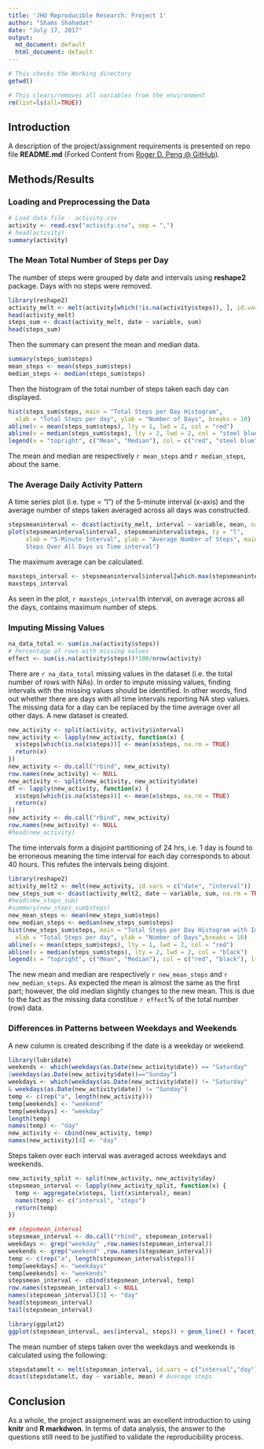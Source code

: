---
title: 'JHU Reproducible Research: Project 1'
author: "Shams Shahadat"
date: "July 17, 2017"
output:
  md_document: default
  html_document: default
---

```{r dir, echo=FALSE, results='hide'}
# This checks the Working directory
getwd()
```

```{r clear_variables,echo=FALSE, results='hide'}
# This clears/removes all variables from the environment
rm(list=ls(all=TRUE))
```

## Introduction

A description of the project/assignment requirements is presented on repo file **README.md** (Forked Content from [Roger D. Peng @ GitHub](https://github.com/rdpeng)).

## Methods/Results

### Loading and Preprocessing the Data

```{r load_data,echo=TRUE, results='hide'}
# Load data file - activity.csv
activity <- read.csv("activity.csv", sep = ",")
# head(activity)
summary(activity)
```

### The Mean Total Number of Steps per Day

The number of steps were grouped by date and intervals using **reshape2** package. Days with no steps were removed.

```{r mean_steps_per_day,echo=TRUE, results='hide'}
library(reshape2)
activity_melt <- melt(activity[which(!is.na(activity$steps)), ], id.vars = c("date", "interval"))
head(activity_melt)
steps_sum <- dcast(activity_melt, date ~ variable, sum)
head(steps_sum)
```
Then the summary can present the mean and median data.

```{r mean, echo=TRUE, results='hide'}
summary(steps_sum$steps)
mean_steps <- mean(steps_sum$steps)
median_steps <- median(steps_sum$steps)
```

Then the histogram of the total number of steps taken each day can displayed.

```{r total_steps_histogram,echo=TRUE,results='asis'}
hist(steps_sum$steps, main = "Total Steps per Day Histogram",
  xlab = "Total Steps per day", ylab = "Number of Days", breaks = 10)
abline(v = mean(steps_sum$steps), lty = 1, lwd = 2, col = "red")
abline(v = median(steps_sum$steps), lty = 2, lwd = 2, col = "steel blue")
legend(x = "topright", c("Mean", "Median"), col = c("red", "steel blue"),lty = c(1, 2), lwd = c(2, 2))
```

The mean and median are respectively `r mean_steps` and `r median_steps`, about the same.

### The Average Daily Activity Pattern

A time series plot (i.e. type = "l") of the 5-minute interval (x-axis) and the average number of steps taken averaged across all days was constructed.

```{r mean_interval,echo=TRUE,results='asis'} 
stepsmeaninterval <- dcast(activity_melt, interval ~ variable, mean, na.rm = TRUE)
plot(stepsmeaninterval$interval, stepsmeaninterval$steps, ty = "l", 
     xlab = "5-Minute Interval", ylab = "Average Number of Steps", main = "Average Number of 
     Steps Over All Days vs Time interval")
```

The maximum average can be calculated.

```{r moststeps_interval,echo=TRUE,results='hide'}
maxsteps_interval <- stepsmeaninterval$interval[which.max(stepsmeaninterval$steps)]
maxsteps_interval
```
As seen in the plot, `r maxsteps_interval`th interval, on average across all the days, contains maximum number of steps.

### Imputing Missing Values

```{r ns_data_effect,echo=TRUE,results='hide'}
na_data_total <- sum(is.na(activity$steps))
# Percentage of rows with missing values
effect <- sum(is.na(activity$steps))*100/nrow(activity) 
```
There are `r na_data_total` missing values in the dataset (i.e. the total number of rows with NAs). In order to impute missing values, finding intervals with the missing values should be identified. In other words, find out whether there are days with all time intervals reporting NA step values. The missing data for a day can be replaced by the time average over all other days. A new dataset is created.

```{r new_activity,echo=TRUE,results='asis'}
new_activity <- split(activity, activity$interval)
new_activity <- lapply(new_activity, function(x) {
  x$steps[which(is.na(x$steps))] <- mean(x$steps, na.rm = TRUE)
  return(x)
})
new_activity <- do.call("rbind", new_activity)
row.names(new_activity) <- NULL
new_activity <- split(new_activity, new_activity$date)
df <- lapply(new_activity, function(x) {
  x$steps[which(is.na(x$steps))] <- mean(x$steps, na.rm = TRUE)
  return(x)
})
new_activity <- do.call("rbind", new_activity)
row.names(new_activity) <- NULL
#head(new_activity)
```
The time intervals form a disjoint partitioning of 24 hrs, i.e. 1 day is found to be erroneous meaning the time interval for each day corresponds to about 40 hours. This refutes the intervals being disjoint.

```{r new_activity_histogram,echo=TRUE,results='asis'} 
library(reshape2)
activity_melt2 <- melt(new_activity, id.vars = c("date", "interval"))
new_steps_sum <- dcast(activity_melt2, date ~ variable, sum, na.rm = TRUE)
#head(new_steps_sum)
#summary(new_steps_sum$steps)
new_mean_steps <- mean(new_steps_sum$steps)
new_median_steps <- median(new_steps_sum$steps)
hist(new_steps_sum$steps, main = "Total Steps per Day Histogram with Imputed Missing Data", 
  xlab = "Total Steps per day", ylab = "Number of Days",breaks = 10)
abline(v = mean(steps_sum$steps), lty = 1, lwd = 2, col = "red")
abline(v = median(steps_sum$steps), lty = 2, lwd = 2, col = "black")
legend(x = "topright", c("Mean", "Median"), col = c("red", "black"), lty = c(2, 1), lwd = c(2, 2))
```

The new mean and median are respectively `r new_mean_steps` and `r new_median_steps`. As expected the mean is almost the same as the first part; however, the old median slightly changes to the new mean. This is due to the fact as the missing data constitue `r effect`% of the total number (row) data.

### Differences in Patterns between Weekdays and Weekends

A new column is created describing if the date is a weekday or weekend.

```{r day_type, echo=TRUE,results='hide'}
library(lubridate)
weekends <- which(weekdays(as.Date(new_activity$date)) == "Saturday"
|weekdays(as.Date(new_activity$date))=="Sunday")
weekdays <- which(weekdays(as.Date(new_activity$date)) != "Saturday" 
& weekdays(as.Date(new_activity$date)) != "Sunday")
temp <- c(rep("a", length(new_activity)))
temp[weekends] <- "weekend"
temp[weekdays] <- "weekday"
length(temp)
names(temp) <- "day"
new_activity <- cbind(new_activity, temp)
names(new_activity)[4] <- "day"
```

Steps taken over each interval was averaged across weekdays and weekends.

```{r}
new_activity_split <- split(new_activity, new_activity$day)
stepsmean_interval <- lapply(new_activity_split, function(x) {
  temp <- aggregate(x$steps, list(x$interval), mean)
  names(temp) <- c("interval", "steps")
  return(temp)
})
```

```{r, echo=TRUE, results='hide'}
## stepsmean_interval
stepsmean_interval <- do.call("rbind", stepsmean_interval)
weekdays <- grep("weekday" ,row.names(stepsmean_interval))
weekends <- grep("weekend" ,row.names(stepsmean_interval))
temp <- c(rep("a", length(stepsmean_interval$steps)))
temp[weekdays] <- "weekdays"
temp[weekends] <- "weekends"
stepsmean_interval <- cbind(stepsmean_interval, temp)
row.names(stepsmean_interval) <- NULL
names(stepsmean_interval)[3] <- "day"
head(stepsmean_interval)
tail(stepsmean_interval)
```

```{r}
library(ggplot2)
ggplot(stepsmean_interval, aes(interval, steps)) + geom_line() + facet_grid(day ~ .) 
```
The mean number of steps taken over the weekdays and weekends is calculated using the following:

```{r}
stepsdatamelt <- melt(stepsmean_interval, id.vars = c("interval","day"))
dcast(stepsdatamelt, day ~ variable, mean) # Average steps
```

## Conclusion

As a whole, the project assignement was an excellent introduction to using **knitr** and **R markdwon**. In terms of data analysis, the answer to the questions still need to be justified to validate the reproducibility process.
